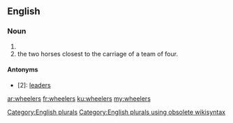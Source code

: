 ==English==

===Noun===
{{head|en}}

# {{plural of|wheeler}}
# the two horses closest to the carriage of a team of four.

====Antonyms====
* [2]: [[leaders]]

[[Category:English plurals]][[Category:English plurals using obsolete wikisyntax]]

[[ar:wheelers]]
[[fr:wheelers]]
[[ku:wheelers]]
[[my:wheelers]]